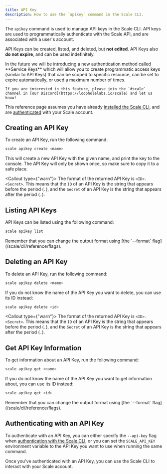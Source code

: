 ```yaml
---
title: API Key
description: How to use the `apikey` command in the Scale CLI.
---
```


The `apikey` command is used to manage API keys in the Scale CLI.
API keys are used to programmatically authenticate with the Scale API, and are associated with a user's account.

API Keys can be created, listed, and deleted, but **not edited**. API Keys also **do not expire**, and can be used indefinitely.

<Callout>
    In the future we will be introducing a new authentication method called **Service Keys** which will allow you to
    create programmatic access keys (similar to API Keys) that can be scoped to specific resource, can be set to expire automatically,
    or used a maximum number of times.

    If you are interested in this feature, please join the `#scale` channel in [our Discord](https://loopholelabs.io/scale) and let us know!
</Callout>

This reference page assumes you have already [installed the Scale CLI](/scale/cli/reference/installation),
and are [authenticated](/scale/cli/reference/auth) with your Scale account.

## Creating an API Key

To create an API Key, run the following command:

```bash
scale apikey create <name>
```

This will create a new API Key with the given name, and print the key to the console. The API Key will only be shown once,
so make sure to copy it to a safe place.

<Callout type={"warn"}>
    The format of the returned API Key is `<ID>.<Secret>`. This means that the `ID` of an API Key is the string that appears
    before the period (`.`), and the `Secret` of an API Key is the string that appears after the period (`.`).
</Callout>

## Listing API Keys

API Keys can be listed using the following command:

```bash
scale apikey list
```

<Callout>
    Remember that you can change the output format using [the `--format` flag](/scale/cli/reference/flags).
</Callout>

## Deleting an API Key

To delete an API Key, run the following command:

```bash
scale apikey delete <name>
```

If you do not know the name of the API Key you want to delete, you can use its ID instead:

```bash
scale apikey delete <id>
```

<Callout  type={"warn"}>
    The format of the returned API Key is `<ID>.<Secret>`. This means that the `ID` of an API Key is the string that appears
    before the period (`.`), and the `Secret` of an API Key is the string that appears after the period (`.`).
</Callout>

## Get API Key Information

To get information about an API Key, run the following command:

```bash
scale apikey get <name>
```

If you do not know the name of the API Key you want to get information about, you can use its ID instead:

```bash
scale apikey get <id>
```

<Callout>
    Remember that you can change the output format using [the `--format` flag](/scale/cli/reference/flags).
</Callout>

## Authenticating with an API Key

To authenticate with an API Key, you can either specify the `--api-key` flag when [authentication with the Scale CLI](/scale/cli/reference/auth),
or you can set the `SCALE_API_KEY` environment variable to the API Key you want to use when running the same command.

Once you've authenticated with an API Key, you can use the Scale CLI to interact with your Scale account.
